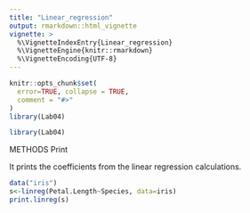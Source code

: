```yaml
---
title: "Linear_regression"
output: rmarkdown::html_vignette
vignette: >
  %\VignetteIndexEntry{Linear_regression}
  %\VignetteEngine{knitr::rmarkdown}
  %\VignetteEncoding{UTF-8}
---
```


```r
knitr::opts_chunk$set(
  error=TRUE, collapse = TRUE,
  comment = "#>"
)
library(Lab04)
```

```r
library(Lab04)
```

METHODS
Print

It prints the coefficients from the linear regression calculations.

```r

data("iris")
s<-linreg(Petal.Length~Species, data=iris)
print.linreg(s)

```


